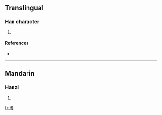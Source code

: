 {{also|澦}}
==Translingual==

===Han character===
{{Han char|rn=85|rad=水|as=10|sn=13|four=|canj=水弓弓人 (ENNO)}}

# {{defn|Han|sort=水10}}

====References====
* {{Han ref|kx=0643.241|hdz=31711.080|uh=6EEA|ud=28394}}

----

==Mandarin==

===Hanzi===
{{cmn-hanzi|tra=澦|pin=[[yù]] ([[yu4]])|wg=yü<sup>4</sup>}}

# {{defn|Mandarin}}

[[fr:滪]]